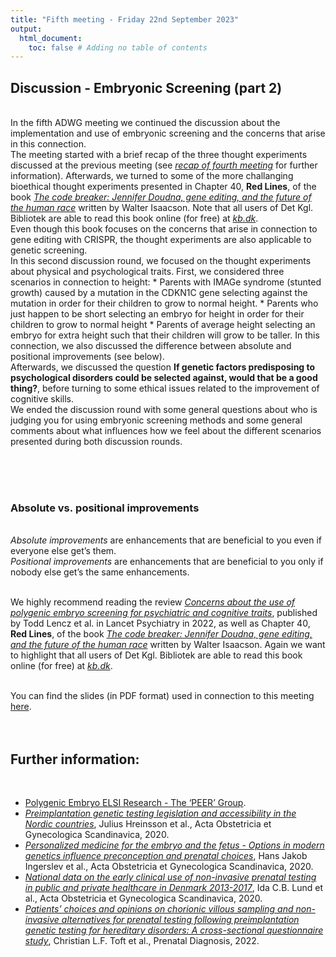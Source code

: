 ```yaml
---
title: "Fifth meeting - Friday 22nd September 2023"
output:
  html_document:
    toc: false # Adding no table of contents
---
```


## Discussion - Embryonic Screening (part 2)
<br>
In the fifth ADWG meeting we continued the discussion about the implementation and use of embryonic screening and the concerns that arise in this connection. 
<br>
The meeting started with a brief recap of the three thought experiments discussed at the previous meeting (see <a href="Fourth_meeting.html" target="_blank" rel="noopener noreferrer" title="Discussion - Embryonic Screening (part 1)">_recap of fourth meeting_</a> for further information). Afterwards, we turned to some of the more challanging bioethical thought experiments presented in Chapter 40, __Red Lines__, of the book <a href="https://www.simonandschuster.com/books/The-Code-Breaker/Walter-Isaacson/9781982115869" target="_blank" rel="noopener noreferrer" title="The code breaker by Walter Isaacson">_The code breaker: Jennifer Doudna, gene editing, and the future of the human race_</a> written by Walter Isaacson. Note that all users of Det Kgl. Bibliotek are able to read this book online (for free) at <a href="https://soeg.kb.dk/permalink/45KBDK_KGL/1pioq0f/alma99123923577205763" target="_blank" rel="noopener noreferrer" title="Det Kgl. Bibliotek">_kb.dk_</a>.
<br>
Even though this book focuses on the concerns that arise in connection to gene editing with CRISPR, the thought experiments are also applicable to genetic screening. 
<br>
In this second discussion round, we focused on the thought experiments about physical and psychological traits. First, we considered three scenarios in connection to height:
* Parents with IMAGe syndrome (stunted growth) caused by a mutation in the CDKN1C gene selecting against the mutation in order for their children to grow to normal height.
* Parents who just happen to be short selecting an embryo for height in order for their children to grow to normal height
* Parents of average height selecting an embryo for extra height such that their children will grow to be taller. 
In this connection, we also discussed the difference between absolute and positional improvements (see below).
<br>
Afterwards, we discussed the question __If genetic factors predisposing to psychological disorders could be selected against, would that be a good thing?__, before turning to some ethical issues related to the improvement of cognitive skills.
<br> 
We ended the discussion round with some general questions about who is judging you for using embryonic screening methods and some general comments about what influences how we feel about the different scenarios presented during both discussion rounds. 

<br><br><br>

### Absolute vs. positional improvements
<br>
_Absolute improvements_ are enhancements that are beneficial to you even if everyone else get's them.  
_Positional improvements_ are enhancements that are beneficial to you only if nobody else get's the same enhancements. 

<br>
We highly recommend reading the review <a href="https://doi.org/10.1016/s2215-0366(22)00157-2" target="_blank" rel="noopener noreferrer" title="Concerns about the use of polygenic embryo screening for psychiatric and cognitive traits">_Concerns about the use of polygenic embryo screening for psychiatric and cognitive traits_</a>, published by Todd Lencz et al. in Lancet Psychiatry in 2022, as well as Chapter 40, __Red Lines__, of the book <a href="https://www.simonandschuster.com/books/The-Code-Breaker/Walter-Isaacson/9781982115869" target="_blank" rel="noopener noreferrer" title="The code breaker by Walter Isaacson">_The code breaker: Jennifer Doudna, gene editing, and the future of the human race_</a> written by Walter Isaacson. Again we want to highlight that all users of Det Kgl. Bibliotek are able to read this book online (for free) at <a href="https://soeg.kb.dk/permalink/45KBDK_KGL/1pioq0f/alma99123923577205763" target="_blank" rel="noopener noreferrer" title="Det Kgl. Bibliotek">_kb.dk_</a>.
<br><br>

You can find the slides (in PDF format) used in connection to this meeting <a href="Slides/ADWG_meeting5_embryonic_screening_part3.pdf" target="_blank" rel="noopener noreferrer" title="ADWG meeting - Embryonic screening discussion (part 2)">here</a>.
<br><br><br>

## Further information:
<br>

* <a href="https://www.polygenicembryo.org/" target="_blank" rel="noopener noreferrer" title="Polygenic Embryo ELSI Research">Polygenic Embryo ELSI Research - The 'PEER' Group</a>.
* <a href="https://doi.org/10.1111/aogs.13831" target="_blank" rel="noopener noreferrer" title="Preimplantation genetic testing legislation and accessibility in the Nordic countries">_Preimplantation genetic testing legislation and accessibility in the Nordic countries_</a>, Julius Hreinsson et al., Acta Obstetricia et Gynecologica Scandinavica, 2020.
* <a href="https://doi.org/10.1111/aogs.13882" target="_blank" rel="noopener noreferrer" title="Personalized medicine for the embryo and the fetus - Options in modern genetics influence preconception and prenatal choices">_Personalized medicine for the embryo and the fetus - Options in modern genetics influence preconception and prenatal choices_</a>, Hans Jakob Ingerslev et al., Acta Obstetricia et Gynecologica Scandinavica, 2020.
* <a href="https://doi.org/10.1111/aogs.14052" target="_blank" rel="noopener noreferrer" title="National data on the early clinical use of non-invasive prenatal testing in public and private healthcare in Denmark 2013-2017">_National data on the early clinical use of non-invasive prenatal testing in public and private healthcare in Denmark 2013-2017_</a>, Ida C.B. Lund et al., Acta Obstetricia et Gynecologica Scandinavica, 2020.
* <a href="https://doi.org/10.1002/pd.6088" target="_blank" rel="noopener noreferrer" title="Patients' choices and opinions on chorionic villous sampling and non-invasive alternatives for prenatal testing following preimplantation genetic testing for hereditary disorders: A cross-sectional questionnaire study">_Patients' choices and opinions on chorionic villous sampling and non-invasive alternatives for prenatal testing following preimplantation genetic testing for hereditary disorders: A cross-sectional questionnaire study_</a>, Christian L.F. Toft et al., Prenatal Diagnosis, 2022.




